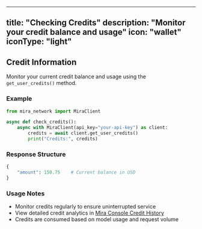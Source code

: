 
---
title: "Checking Credits"
description: "Monitor your credit balance and usage"
icon: "wallet"
iconType: "light"
---

## Credit Information

Monitor your current credit balance and usage using the `get_user_credits()` method.

### Example

```python
from mira_network import MiraClient

async def check_credits():
    async with MiraClient(api_key="your-api-key") as client:
        credits = await client.get_user_credits()
        print("Credits:", credits)
```

### Response Structure

```python
{
    "amount": 150.75    # Current balance in USD
}
```

### Usage Notes

- Monitor credits regularly to ensure uninterrupted service
- View detailed credit analytics in [Mira Console Credit History](https://console.mira.network/credit-history)
- Credits are consumed based on model usage and request volume
